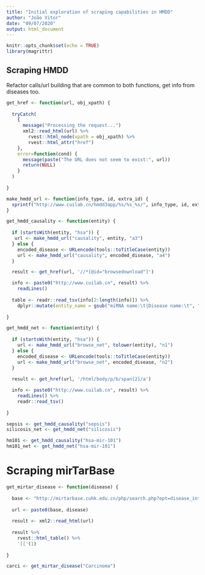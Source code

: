 ```yaml
---
title: "Initial exploration of scraping capabilities in HMDD"
author: "João Vitor"
date: "09/07/2020"
output: html_document
---
```


```r
knitr::opts_chunk$set(echo = TRUE)
library(magrittr)
```

## Scraping HMDD

Refactor calls/url building that are common to both functions, get info from diseases too.

```r
get_href <- function(url, obj_xpath) {
  
  tryCatch(
    {
      message("Processing the request...")
      xml2::read_html(url) %>% 
        rvest::html_node(xpath = obj_xpath) %>% 
        rvest::html_attr("href")
    },
    error=function(cond) {
      message(paste("The URL does not seem to exist:", url))
      return(NULL)
    } 
  )
  
}

make_hmdd_url <- function(info_type, id, extra_id) {
  sprintf("http://www.cuilab.cn/hmdd3app/%s/%s_%s/", info_type, id, extra_id)
}
```

```r
get_hmdd_causality <- function(entity) {
  
  if (startsWith(entity, "hsa")) {
   url <- make_hmdd_url("causality", entity, "a3") 
  } else {
    encoded_disease <- URLencode(tools::toTitleCase(entity))
    url <- make_hmdd_url("causality", encoded_disease, "a4") 
  }

  result <- get_href(url, '//*[@id="browsedownload"]')

  info <- paste0("http://www.cuilab.cn", result) %>% 
    readLines()
  
  table <- readr::read_tsv(info[2:length(info)]) %>% 
    dplyr::mutate(entity_name = gsub("miRNA name:\t|Disease name:\t", "", info[1]))
  
}
```

```r
get_hmdd_net <- function(entity) {
  
  if (startsWith(entity, "hsa")) {
    url <- make_hmdd_url("browse_net", tolower(entity), "n1")
  } else {
    encoded_disease <- URLencode(tools::toTitleCase(entity))
    url <- make_hmdd_url("browse_net", encoded_disease, "n2") 
  }
  
  result <- get_href(url, '/html/body/p/b/span[2]/a')

  info <- paste0("http://www.cuilab.cn", result) %>% 
    readLines() %>% 
    readr::read_tsv()
  
}
```


```r
sepsis <- get_hmdd_causality("sepsis")
silicosis_net <- get_hmdd_net("silicosis")

hm101 <- get_hmdd_causality("hsa-mir-101")
hm101_net <- get_hmdd_net("hsa-mir-101")
```

# Scraping mirTarBase

```r
get_mirtar_disease <- function(disease) {
  
  base <- "http://mirtarbase.cuhk.edu.cn/php/search.php?opt=disease_intermediate_mirna&disease_mirna="
  
  url <- paste0(base, disease)
  
  result <- xml2::read_html(url)
  
  result %>% 
    rvest::html_table() %>% 
    '[['(1)
    
}
```

```r
carci <- get_mirtar_disease("Carcinoma")
```

